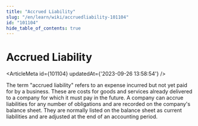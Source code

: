 ```yaml
---
title: "Accrued Liability"
slug: "/en/learn/wiki/accruedliability-101104"
id: "101104"
hide_table_of_contents: true
---
```



# Accrued Liability

<ArticleMeta id={101104} updatedAt={'2023-09-26 13:58:54'} />
<div className='border-solid border-b border-t-0 my-4 border-[var(--ifm-color-gray-300)]' />

The term "accrued liability" refers to an expense incurred but not yet paid for by a business. These are costs for goods and services already delivered to a company for which it must pay in the future. A company can accrue liabilities for any number of obligations and are recorded on the company's balance sheet. They are normally listed on the balance sheet as current liabilities and are adjusted at the end of an accounting period.
